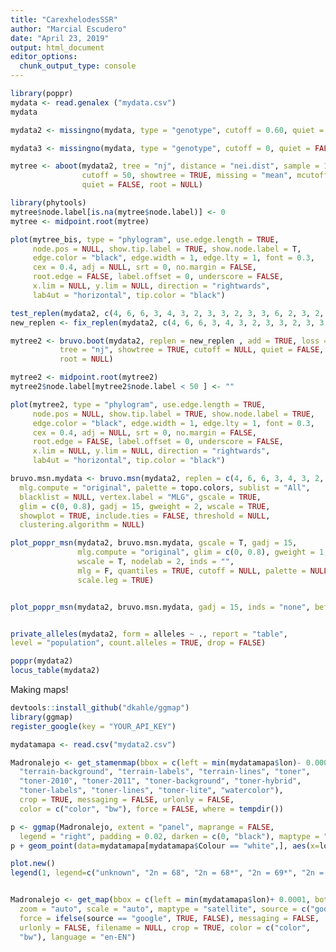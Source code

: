 ```yaml
---
title: "CarexhelodesSSR"
author: "Marcial Escudero"
date: "April 23, 2019"
output: html_document
editor_options: 
  chunk_output_type: console
---
```



```r
library(poppr)
mydata <- read.genalex ("mydata.csv")
mydata

mydata2 <- missingno(mydata, type = "genotype", cutoff = 0.60, quiet = FALSE, freq = FALSE)

mydata3 <- missingno(mydata, type = "genotype", cutoff = 0, quiet = FALSE, freq = FALSE)

mytree <- aboot(mydata2, tree = "nj", distance = "nei.dist", sample = 1000, 
                cutoff = 50, showtree = TRUE, missing = "mean", mcutoff = 0.6, 
                quiet = FALSE, root = NULL)

library(phytools)
mytree$node.label[is.na(mytree$node.label)] <- 0
mytree <- midpoint.root(mytree)

plot(mytree_bis, type = "phylogram", use.edge.length = TRUE,
     node.pos = NULL, show.tip.label = TRUE, show.node.label = T,
     edge.color = "black", edge.width = 1, edge.lty = 1, font = 0.3,
     cex = 0.4, adj = NULL, srt = 0, no.margin = FALSE,
     root.edge = FALSE, label.offset = 0, underscore = FALSE,
     x.lim = NULL, y.lim = NULL, direction = "rightwards",
     lab4ut = "horizontal", tip.color = "black")

test_replen(mydata2, c(4, 6, 6, 3, 4, 3, 2, 3, 3, 2, 3, 3, 6, 2, 3, 2, 3, 2, 2, 2, 2, 2, 2, 2, 4, 6, 2, 2, 2, 2, 2, 2, 2, 2))
new_replen <- fix_replen(mydata2, c(4, 6, 6, 3, 4, 3, 2, 3, 3, 2, 3, 3, 6, 2, 3, 2, 3, 2, 2, 2, 2, 2, 2, 2, 4, 6, 2, 2, 2, 2, 2, 2, 2, 2))

mytree2 <- bruvo.boot(mydata2, replen = new_replen , add = TRUE, loss = TRUE, sample = 1000, 
           tree = "nj", showtree = TRUE, cutoff = NULL, quiet = FALSE,
           root = NULL)

mytree2 <- midpoint.root(mytree2)
mytree2$node.label[mytree2$node.label < 50 ] <- ""

plot(mytree2, type = "phylogram", use.edge.length = TRUE,
     node.pos = NULL, show.tip.label = TRUE, show.node.label = TRUE,
     edge.color = "black", edge.width = 1, edge.lty = 1, font = 0.3,
     cex = 0.4, adj = NULL, srt = 0, no.margin = FALSE,
     root.edge = FALSE, label.offset = 0, underscore = FALSE,
     x.lim = NULL, y.lim = NULL, direction = "rightwards",
     lab4ut = "horizontal", tip.color = "black")

bruvo.msn.mydata <- bruvo.msn(mydata2, replen = c(4, 6, 6, 3, 4, 3, 2, 3, 3, 2, 3, 3, 6, 2, 3, 2, 3, 2, 2, 2, 2, 2, 2, 2, 4, 6, 2, 2, 2, 2, 2, 2, 2, 2), add = TRUE, loss = TRUE,
  mlg.compute = "original", palette = topo.colors, sublist = "All",
  blacklist = NULL, vertex.label = "MLG", gscale = TRUE,
  glim = c(0, 0.8), gadj = 15, gweight = 2, wscale = TRUE,
  showplot = TRUE, include.ties = FALSE, threshold = NULL,
  clustering.algorithm = NULL)

plot_poppr_msn(mydata2, bruvo.msn.mydata, gscale = T, gadj = 15,
               mlg.compute = "original", glim = c(0, 0.8), gweight = 1,
               wscale = T, nodelab = 2, inds = "",
               mlg = F, quantiles = TRUE, cutoff = NULL, palette = NULL, beforecut = FALSE, pop.leg = TRUE,
               scale.leg = TRUE)


plot_poppr_msn(mydata2, bruvo.msn.mydata, gadj = 15, inds = "none", beforecut = T, cutoff = 0.5)


private_alleles(mydata2, form = alleles ~ ., report = "table",
level = "population", count.alleles = TRUE, drop = FALSE)

poppr(mydata2)
locus_table(mydata2)


```


Making maps!

```r
devtools::install_github("dkahle/ggmap") 
library(ggmap)
register_google(key = "YOUR_API_KEY")

mydatamapa <- read.csv("mydata2.csv")

Madronalejo <- get_stamenmap(bbox = c(left = min(mydatamapa$lon)- 0.0001, bottom = min(mydatamapa$lat)- 0.0001, right = max(mydatamapa$lon) + 0.0001 , top = max(mydatamapa$lat)+ 0.0001), zoom = 10, maptype = c("terrain",
  "terrain-background", "terrain-labels", "terrain-lines", "toner",
  "toner-2010", "toner-2011", "toner-background", "toner-hybrid",
  "toner-labels", "toner-lines", "toner-lite", "watercolor"),
  crop = TRUE, messaging = FALSE, urlonly = FALSE,
  color = c("color", "bw"), force = FALSE, where = tempdir())

p <- ggmap(Madronalejo, extent = "panel", maprange = FALSE,
  legend = "right", padding = 0.02, darken = c(0, "black"), maptype = "terrain", scale = 2)
p + geom_point(data=mydatamapa[mydatamapa$Colour == "white",], aes(x=lon, y=lat), color="white", size=1, alpha=0.5) + geom_point(data=mydatamapa[mydatamapa$Colour == "blue",], aes(x=lon, y=lat), color="blue", size=1, alpha=0.5) + geom_point(data=mydatamapa[mydatamapa$Colour == "yellow",], aes(x=lon, y=lat), color="yellow", size=1) + geom_point(data=mydatamapa[mydatamapa$Colour == "orange",], aes(x=lon, y=lat), color="orange", size=1, alpha=0.5) + geom_point(data=mydatamapa[mydatamapa$Colour == "red",], aes(x=lon, y=lat), color="red", size=1) + geom_point(data=mydatamapa[mydatamapa$Colour == "grey",], aes(x=lon, y=lat), color="pink", size=1) + geom_point(data=mydatamapa[mydatamapa$Colour == "black",], aes(x=lon, y=lat), color="purple", size=1) + scale_color_manual(values = c("unknown" = "white", "2n = 68" = "yellow",  "2n = 68*" = "orange", "2n = 60*" = "red",  "2n = 70" = "blue", "2n = 70*" = "pink", "2n = 72" =  "purple")) + theme(legend.position = "right")

plot.new()
legend(1, legend=c("unknown", "2n = 68", "2n = 68*", "2n = 69*", "2n = 70", "2n = 70*", "2n = 72"), col=c("white", "yellow", "orange", "red", "blue", "pink", "purple"))


Madronalejo <- get_map(bbox = c(left = min(mydatamapa$lon)+ 0.0001, bottom = min(mydatamapa$lat)+ 0.0001, right = max(mydatamapa$lon) + 0.0001 , top = max(mydatamapa$lat)+ 0.0001),
  zoom = "auto", scale = "auto", maptype = "satellite", source = c("google", "osm", "stamen"),
  force = ifelse(source == "google", TRUE, FALSE), messaging = FALSE,
  urlonly = FALSE, filename = NULL, crop = TRUE, color = c("color",
  "bw"), language = "en-EN")

```

